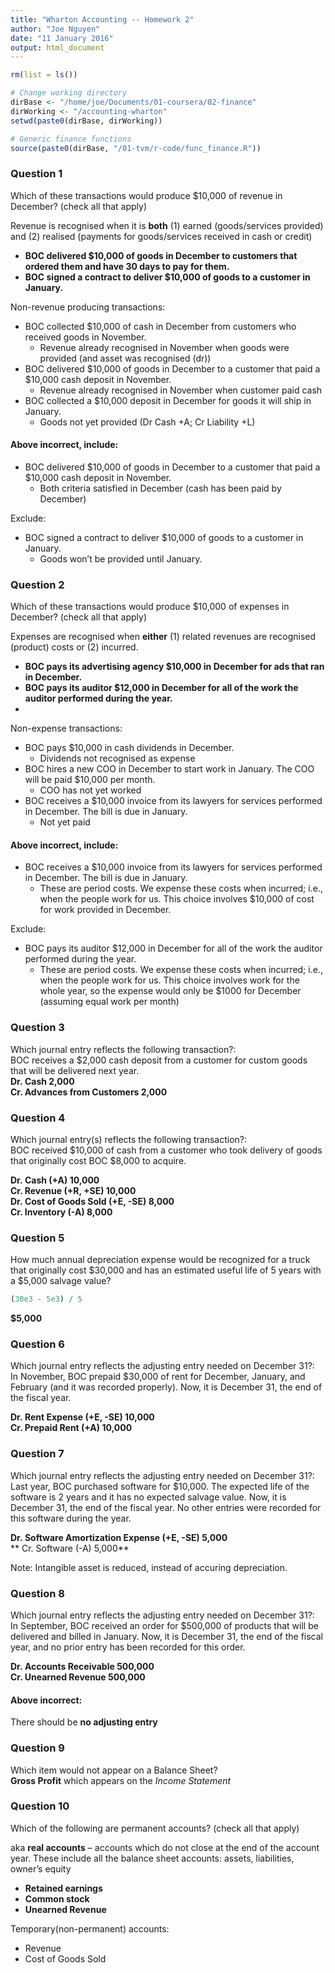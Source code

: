 ```yaml
---
title: "Wharton Accounting -- Homework 2"
author: "Joe Nguyen"
date: "11 January 2016"
output: html_document
---
```


```r
rm(list = ls())

# Change working directory
dirBase <- "/home/joe/Documents/01-coursera/02-finance"
dirWorking <- "/accounting-wharton"
setwd(paste0(dirBase, dirWorking))

# Generic finance functions
source(paste0(dirBase, "/01-tvm/r-code/func_finance.R"))
```


### Question 1
Which of these transactions would produce $10,000 of revenue in December? (check all that apply)  

Revenue is recognised when it is **both** (1) earned (goods/services provided) and (2) realised (payments for goods/services received in cash or credit)

- **BOC delivered $10,000 of goods in December to customers that ordered them and have 30 days to pay for them.**
- **BOC signed a contract to deliver $10,000 of goods to a customer in January.**


Non-revenue producing transactions:

- BOC collected $10,000 of cash in December from customers who received goods in November.
    - Revenue already recognised in November when goods were provided (and asset was recognised (dr))

- BOC delivered $10,000 of goods in December to a customer that paid a $10,000 cash deposit in November.
    - Revenue already recognised in November when customer paid cash

- BOC collected a $10,000 deposit in December for goods it will ship in January.
    - Goods not yet provided (Dr Cash +A; Cr Liability +L)

#### Above incorrect, include:

- BOC delivered $10,000 of goods in December to a customer that paid a $10,000 cash deposit in November.
    - Both criteria satisfied in December (cash has been paid by December)

Exclude:

- BOC signed a contract to deliver $10,000 of goods to a customer in January.
    - Goods won't be provided until January.


### Question 2
Which of these transactions would produce $10,000 of expenses in December? (check all that apply)

Expenses are recognised when **either** (1) related revenues are recognised (product) costs or (2) incurred.

- **BOC pays its advertising agency $10,000 in December for ads that ran in December.**
- **BOC pays its auditor $12,000 in December for all of the work the auditor performed during the year.**
- 

Non-expense transactions:

- BOC pays $10,000 in cash dividends in December.
    - Dividends not recognised as expense
    
- BOC hires a new COO in December to start work in January. The COO will be paid $10,000 per month.
    - COO has not yet worked

- BOC receives a $10,000 invoice from its lawyers for services performed in December. The bill is due in January.
    - Not yet paid

#### Above incorrect, include:

- BOC receives a $10,000 invoice from its lawyers for services performed in December. The bill is due in January.
    - These are period costs. We expense these costs when incurred; i.e., when the people work for us. This choice involves $10,000 of cost for work provided in December.
    
Exclude:

- BOC pays its auditor $12,000 in December for all of the work the auditor performed during the year.
    - These are period costs. We expense these costs when incurred; i.e., when the people work for us. This choice involves work for the whole year, so the expense would only be $1000 for December (assuming equal work per month)


### Question 3
Which journal entry reflects the following transaction?:  
BOC receives a $2,000 cash deposit from a customer for custom goods that will be delivered next year.  
**Dr.  Cash           2,000**  
   **Cr.  Advances from Customers     2,000**


### Question 4
Which journal entry(s) reflects the following transaction?:  
BOC received $10,000 of cash from a customer who took delivery of goods that originally cost BOC $8,000 to acquire.

**Dr. Cash (+A)                       10,000**  
    **Cr.  Revenue (+R, +SE)                    10,000**  
**Dr.  Cost of Goods Sold (+E, -SE)   8,000**  
    **Cr.  Inventory (-A)                     8,000**
    
    
### Question 5
How much annual depreciation expense would be recognized for a truck that originally cost $30,000 and has an estimated useful life of 5 years with a $5,000 salvage value?  

```r
(30e3 - 5e3) / 5
```
**$5,000**


### Question 6
Which journal entry reflects the adjusting entry needed on December 31?:  
In November, BOC prepaid $30,000 of rent for December, January, and February (and it was recorded properly). Now, it is December 31, the end of the fiscal year.

**Dr. Rent Expense (+E, -SE)  10,000**  
    **Cr. Prepaid Rent (+A)       10,000**
    

### Question 7
Which journal entry reflects the adjusting entry needed on December 31?:  
Last year, BOC purchased software for $10,000. The expected life of the software is 2 years and it has no expected salvage value. Now, it is December 31, the end of the fiscal year. No other entries were recorded for this software during the year.

**Dr. Software Amortization Expense (+E, -SE)   5,000**  
    ** Cr. Software (-A)        5,000**

Note: Intangible asset is reduced, instead of accuring depreciation.
    
### Question 8
Which journal entry reflects the adjusting entry needed on December 31?:  
In September, BOC received an order for $500,000 of products that will be delivered and billed in January. Now, it is December 31, the end of the fiscal year, and no prior entry has been recorded for this order.

**Dr. Accounts Receivable     500,000**  
    **Cr. Unearned Revenue        500,000**

#### Above incorrect:  
There should be **no adjusting entry**


### Question 9
Which item would not appear on a Balance Sheet?  
**Gross Profit** which appears on the *Income Statement*


### Question 10
Which of the following are permanent accounts? (check all that apply)  

aka **real accounts** -- accounts which do not close at the end of the account year. These include all the balance sheet accounts: assets, liabilities, owner's equity

- **Retained earnings**
- **Common stock**
- **Unearned Revenue**

Temporary(non-permanent) accounts:

- Revenue
- Cost of Goods Sold

